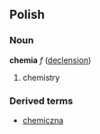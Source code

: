==Polish==
===Noun===
'''chemia''' ''f'' ([[Polish language - soft feminine noun declension|declension]]) 
# chemistry

===Derived terms===
*[[chemiczna]]